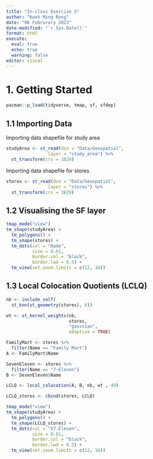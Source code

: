 ```yaml
---
title: "In-class Exercise 5"
author: "Kwek Ming Rong"
date: "06 Februrary 2023"
date-modified: "`r Sys.Date()`"
format: html
execute:
  eval: true
  echo: true
  warning: false
editor: visual
---
```


# 1. Getting Started

```r
pacman::p_load(tidyverse, tmap, sf, sfdep)
```

## 1.1 Importing Data

Importing data shapefile for study area

```r
studyArea <- st_read(dsn = "Data/Geospatial", 
                layer = "study_area") %>%
  st_transform(crs = 3829)
```

Importing data shapefile for stores

```r
stores <- st_read(dsn = "Data/Geospatial", 
                layer = "stores") %>%
  st_transform(crs = 3829)
```

## 1.2 Visualising the SF layer

```r
tmap_mode("view")
tm_shape(studyArea) +
  tm_polygons() +
  tm_shape(stores) +
  tm_dots(col = "Name", 
          size = 0.01,
          border.col = "black",
          border.lwd = 0.5) +
  tm_view(set.zoom.limits = c(12, 16))
```

## 1.3 Local Colocation Quotients (LCLQ)

```r
nb <- include_self(
  st_knn(st_geometry(stores), 6))
```

```r
wt <- st_kernel_weights(nb,
                        stores, 
                        "gaussian",
                        adaptive = TRUE)
```

```r
FamilyMart <- stores %>%
  filter(Name == "Family Mart")
A <- FamilyMart$Name
```

```r
SevenEleven <- stores %>%
  filter(Name == "7-Eleven")
B <- SevenEleven$Name
```

```r
LCLQ <- local_colocation(A, B, nb, wt , 49)
```

```r
LCLQ_stores <- cbind(stores, LCLQ)
```

```r
tmap_mode("view")
tm_shape(studyArea) +
  tm_polygons() +
  tm_shape(LCLQ_stores) +
  tm_dots(col = "X7.Eleven", 
          size = 0.01,
          border.col = "black",
          border.lwd = 0.5) +
  tm_view(set.zoom.limits = c(12, 16))
```
